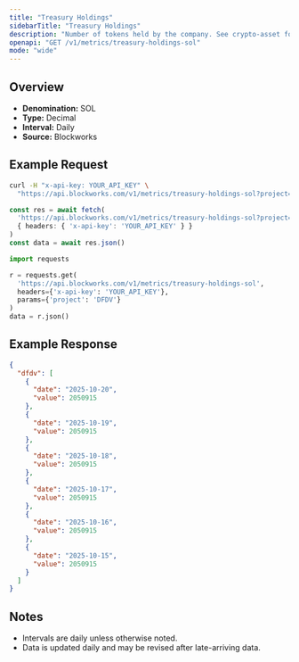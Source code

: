 ```yaml
---
title: "Treasury Holdings"
sidebarTitle: "Treasury Holdings"
description: "Number of tokens held by the company. See crypto-asset for asset indicator"
openapi: "GET /v1/metrics/treasury-holdings-sol"
mode: "wide"
---
```


## Overview

- **Denomination:** SOL
- **Type:** Decimal
- **Interval:** Daily
- **Source:** Blockworks

## Example Request

<CodeGroup>

```bash cURL
curl -H "x-api-key: YOUR_API_KEY" \
  "https://api.blockworks.com/v1/metrics/treasury-holdings-sol?project=DFDV"
```

```typescript TypeScript
const res = await fetch(
  'https://api.blockworks.com/v1/metrics/treasury-holdings-sol?project=DFDV',
  { headers: { 'x-api-key': 'YOUR_API_KEY' } }
)
const data = await res.json()
```

```python Python
import requests

r = requests.get(
  'https://api.blockworks.com/v1/metrics/treasury-holdings-sol',
  headers={'x-api-key': 'YOUR_API_KEY'},
  params={'project': 'DFDV'}
)
data = r.json()
```

</CodeGroup>

## Example Response

```json
{
  "dfdv": [
    {
      "date": "2025-10-20",
      "value": 2050915
    },
    {
      "date": "2025-10-19",
      "value": 2050915
    },
    {
      "date": "2025-10-18",
      "value": 2050915
    },
    {
      "date": "2025-10-17",
      "value": 2050915
    },
    {
      "date": "2025-10-16",
      "value": 2050915
    },
    {
      "date": "2025-10-15",
      "value": 2050915
    }
  ]
}
```

## Notes
- Intervals are daily unless otherwise noted.
- Data is updated daily and may be revised after late-arriving data.